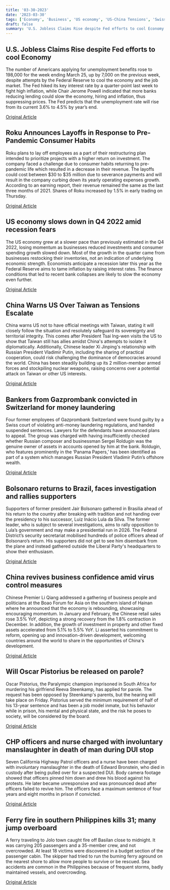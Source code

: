 ```yaml
---
title: '03-30-2023'
date: '2023-03-30'
tags: ['Economy', 'Business', 'US economy', 'US-China Tensions', 'Swiss Court', 'Politics', 'Crime', 'Police Accountability', 'Accident']
draft: false
summary: 'U.S. Jobless Claims Rise despite Fed efforts to cool Economy...'
---
```


## U.S. Jobless Claims Rise despite Fed efforts to cool Economy
The number of Americans applying for unemployment benefits rose to 198,000 for the week ending March 25, up by 7,000 on the previous week, despite attempts by the Federal Reserve to cool the economy and the job market. The Fed hiked its key interest rate by a quarter-point last week to fight high inflation, while Chair Jerome Powell indicated that more banks reducing lending could slow the economy, hiring and inflation, thus suppressing prices. The Fed predicts that the unemployment rate will rise from its current 3.6% to 4.5% by year’s end.

[Original Article](https://abcnews.go.com/Business/wireStory/americans-file-jobless-claims-layoffs-remain-low-98231356)

## Roku Announces Layoffs in Response to Pre-Pandemic Consumer Habits
Roku plans to lay off employees as a part of their restructuring plan intended to prioritize projects with a higher return on investment. The company faced a challenge due to consumer habits returning to pre-pandemic life which resulted in a decrease in their revenue. The layoffs could cost between $30 to $35 million due to severance payments and will result in the company curbing down its yearly operating expenses growth. According to an earning report, their revenue remained the same as the last three months of 2021. Shares of Roku increased by 1.5% in early trading on Thursday.

[Original Article](https://abcnews.go.com/Business/roku-slash-200-jobs-amounting-6-workforce/story?id=98231001)

## US economy slows down in Q4 2022 amid recession fears
The US economy grew at a slower pace than previously estimated in the Q4 2022, losing momentum as businesses reduced investments and consumer spending growth slowed down. Most of the growth in the quarter came from businesses restocking their inventories, not an indication of underlying economic strength. Economists anticipate a recession later this year as the Federal Reserve aims to tame inflation by raising interest rates. The finance conditions that led to recent bank collapses are likely to slow the economy even further.

[Original Article](https://abcnews.go.com/Business/wireStory/us-revises-quarters-economic-growth-26-rate-98231446)

## China Warns US Over Taiwan as Tensions Escalate
China warns US not to have official meetings with Taiwan, stating it will closely follow the situation and resolutely safeguard its sovereignty and territorial integrity. This comes after President Tsai Ing-wen visits the US to show that Taiwan still has allies amidst China's attempts to isolate it diplomatically. Additionally, Chinese leader Xi Jinping's relationship with Russian President Vladimir Putin, including the sharing of practical cooperation, could risk challenging the dominance of democracies around the world. China has been steadily building up its 2 million-member armed forces and stockpiling nuclear weapons, raising concerns over a potential attack on Taiwan or other US interests.

[Original Article](https://abcnews.go.com/International/wireStory/china-renews-warnings-taiwans-tsai-stops-us-98228072)

## Bankers from Gazprombank convicted in Switzerland for money laundering
 Four former employees of Gazprombank Switzerland were found guilty by a Swiss court of violating anti-money laundering regulations, and handed suspended sentences. Lawyers for the defendants have announced plans to appeal. The group was charged with having insufficiently checked whether Russian composer and businessman Sergei Roldugin was the genuine owner of assets in accounts opened by him at the bank. Roldugin, who features prominently in the ‘Panama Papers,’ has been identified as part of a system which manages Russian President Vladimir Putin’s offshore wealth.

[Original Article](https://abcnews.go.com/International/wireStory/4-bankers-convicted-swiss-account-longtime-putin-pal-98227731)

## Bolsonaro returns to Brazil, faces investigation and rallies supporters
Supporters of former president Jair Bolsonaro gathered in Brasilia ahead of his return to the country after breaking with tradition and not handing over the presidency to his successor, Luiz Inácio Lula da Silva. The former leader, who is subject to several investigations, aims to rally opposition to Lula’s government and may make a presidential run in 2026. The Federal District’s security secretariat mobilised hundreds of police officers ahead of Bolsonaro’s return. His supporters did not get to see him disembark from the plane and instead gathered outside the Liberal Party's headquarters to show their enthusiasm. 

[Original Article](https://abcnews.go.com/International/wireStory/bolsonaro-returns-brazil-after-3-month-stint-florida-98228664)

## China revives business confidence amid virus control measures
Chinese Premier Li Qiang addressed a gathering of business people and politicians at the Boao Forum for Asia on the southern island of Hainan where he announced that the economy is rebounding, showcasing encouraging momentum. In January and February, the Chinese retail sales rose 3.5% YoY, depicting a strong recovery from the 1.8% contraction in December. In addition, the growth of investment in property and other fixed assets accelerated from 5.1% to 5.5% YoY. Li asserted his commitment to reform, opening up and innovation-driven development, welcoming countries around the world to share in the opportunities of China's development.

[Original Article](https://abcnews.go.com/International/wireStory/chinas-2-leader-economy-improved-march-98225981)

## Will Oscar Pistorius be released on parole?
Oscar Pistorius, the Paralympic champion imprisoned in South Africa for murdering his girlfriend Reeva Steenkamp, has applied for parole. The request has been opposed by Steenkamp's parents, but the hearing will take place on Friday. Pistorius served the minimum requirement of half of his 13-year sentence and has been a job model inmate, but his behavior while in prison, his mental and physical state, and the risk he poses to society, will be considered by the board. 

[Original Article](https://abcnews.go.com/International/wireStory/oscar-pistorius-eligible-parole-free-week-98226971)

## CHP officers and nurse charged with involuntary manslaughter in death of man during DUI stop
Seven California Highway Patrol officers and a nurse have been charged with involuntary manslaughter in the death of Edward Bronstein, who died in custody after being pulled over for a suspected DUI. Body camera footage showed that officers pinned him down and drew his blood against his protests. He later became unresponsive and was pronounced dead after officers failed to revive him. The officers face a maximum sentence of four years and eight months in prison if convicted.

[Original Article](https://abcnews.go.com/US/7-california-highway-patrol-officers-charged-involuntary-manslaughter/story?id=98217611)

## Ferry fire in southern Philippines kills 31; many jump overboard
A ferry traveling to Jolo town caught fire off Basilan close to midnight. It was carrying 205 passengers and a 35-member crew, and not overcrowded. At least 18 victims were discovered in a budget section of the passenger cabin. The skipper had tried to run the burning ferry aground on the nearest shore to allow more people to survive or be rescued. Sea accidents are common in the Philippines because of frequent storms, badly maintained vessels, and overcrowding.

[Original Article](https://abcnews.go.com/International/wireStory/philippine-ferry-fire-leaves-12-dead-7-missing-98223734)
